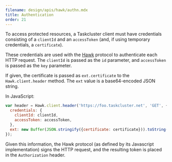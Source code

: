 ```yaml
---
filename: design/apis/hawk/authn.mdx
title: Authentication
order: 21
---
```


To access protected resources, a Taskcluster client must have credentials
consisting of a `clientId` and an `accessToken` (and, if using temporary
credentials, a `certificate`).

These credentials are used with the [Hawk](https://github.com/hueniverse/hawk)
protocol to authenticate each HTTP request. The `clientId` is passed as the
`id` parameter, and `accessToken` is passed as the `key` parameter.

If given, the certificate is passed as `ext.certificate` to the
`Hawk.client.header` method. The `ext` value is a base64-encoded JSON string.

In JavaScript:
```js
var header = Hawk.client.header('https://foo.taskcluster.net', 'GET', {
  credentials: {
    clientId: clientId,
    accessToken: accessToken,
  },
  ext: new Buffer(JSON.stringify({certificate: certificate})).toString('base64'),
});
```

Given this information, the Hawk protocol (as defined by its Javascript
implementation) signs the HTTP request, and the resulting token is placed in
the `Authorization` header.